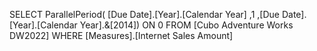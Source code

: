 SELECT ParallelPeriod(
[Due Date].[Year].[Calendar Year]
,1
,[Due Date].[Year].[Calendar Year].&[2014]) 
ON 0
FROM [Cubo Adventure Works DW2022]
WHERE [Measures].[Internet Sales Amount]